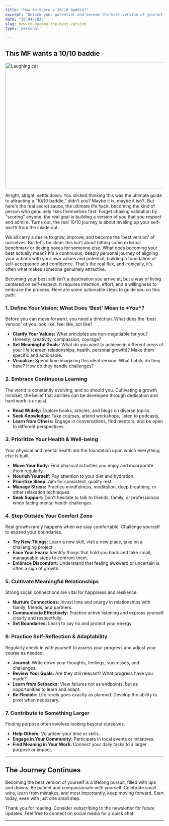 ```yaml
---
title: "How to Score a 10/10 Baddie?"
excerpt: "Unlock your potential and become the best version of yourself. Explore actionable steps for self-improvement, personal growth, well-being, and finding purpose in your life."
date: "30-04-2025"
slug: how-to-become-the-best-version
type: 'personal'

---
```


<h2 class="text-2xl font-semibold text-primary my-4">This MF wants a 10/10 baddie</h2>

<div style={{ display: 'flex', justifyContent: 'center' }}>
  <img src="/blog-images/cat-laughing.jpg" className="m-4" alt="Laughing cat" width="800" height="400" />
</div>

Alright, alright, settle down. You clicked thinking this was the ultimate guide to attracting a "10/10 baddie," didn't you? Maybe it is, maybe it isn't. But here's the real secret sauce, the ultimate life hack: becoming the kind of person who genuinely likes themselves first. Forget chasing validation by "scoring" anyone, the real goal is building a version of you that you respect and admire. Turns out, the real 10/10 journey is about leveling up your self-worth from the inside out.

We all carry a desire to grow, improve, and become the 'best version' of ourselves. But let's be clear: this isn't about hitting some external benchmark or ticking boxes for someone else. What does becoming your best actually mean? It's a continuous, deeply personal journey of aligning your actions with your own values and potential, building a foundation of self-acceptance and confidence. That's the real flex, and ironically, it's often what makes someone genuinely attractive.

Becoming your best self isn't a destination you arrive at, but a way of living centered on self-respect. It requires intention, effort, and a willingness to embrace the process. Here are some actionable steps to guide you on this path:

<h3 class="text-xl font-semibold text-primary my-4">1. Define Your Vision: What Does 'Best' Mean to *You*? </h3>

Before you can move forward, you need a direction. What does the 'best version' of you look like, feel like, act like?

*   **Clarify Your Values:** What principles are non-negotiable for you? Honesty, creativity, compassion, courage?
*   **Set Meaningful Goals:** What do you want to achieve in different areas of your life (career, relationships, health, personal growth)? Make them specific and actionable.
*   **Visualize:** Spend time imagining this ideal version. What habits do they have? How do they handle challenges?

<h3 class="text-xl font-semibold text-primary my-4">2. Embrace Continuous Learning</h3>

The world is constantly evolving, and so should you. Cultivating a growth mindset, the belief that abilities can be developed through dedication and hard work is crucial.

*   **Read Widely:** Explore books, articles, and blogs on diverse topics.
*   **Seek Knowledge:** Take courses, attend workshops, listen to podcasts.
*   **Learn from Others:** Engage in conversations, find mentors, and be open to different perspectives.

<h3 class="text-xl font-semibold text-primary my-4">3. Prioritize Your Health & Well-being</h3>

Your physical and mental health are the foundation upon which everything else is built.

*   **Move Your Body:** Find physical activities you enjoy and incorporate them regularly.
*   **Nourish Yourself:** Pay attention to your diet and hydration.
*   **Prioritize Sleep:** Aim for consistent, quality rest.
*   **Manage Stress:** Practice mindfulness, meditation, deep breathing, or other relaxation techniques.
*   **Seek Support:** Don't hesitate to talk to friends, family, or professionals when facing mental health challenges.

<h3 class="text-xl font-semibold text-primary my-4">4. Step Outside Your Comfort Zone </h3>

Real growth rarely happens when we stay comfortable. Challenge yourself to expand your boundaries.

*   **Try New Things:** Learn a new skill, visit a new place, take on a challenging project.
*   **Face Your Fears:** Identify things that hold you back and take small, manageable steps to confront them.
*   **Embrace Discomfort:** Understand that feeling awkward or uncertain is often a sign of growth.

<h3 class="text-xl font-semibold text-primary my-4">5. Cultivate Meaningful Relationships </h3>

Strong social connections are vital for happiness and resilience.

*   **Nurture Connections:** Invest time and energy in relationships with family, friends, and partners.
*   **Communicate Effectively:** Practice active listening and express yourself clearly and respectfully.
*   **Set Boundaries:** Learn to say no and protect your energy.

<h3 class="text-xl font-semibold text-primary my-4">6. Practice Self-Reflection & Adaptability </h3>

Regularly check in with yourself to assess your progress and adjust your course as needed.

*   **Journal:** Write down your thoughts, feelings, successes, and challenges.
*   **Review Your Goals:** Are they still relevant? What progress have you made?
*   **Learn from Setbacks:** View failures not as endpoints, but as opportunities to learn and adapt.
*   **Be Flexible:** Life rarely goes exactly as planned. Develop the ability to pivot when necessary.

<h3 class="text-xl font-semibold text-primary my-4">7. Contribute to Something Larger </h3>

Finding purpose often involves looking beyond ourselves.

*   **Help Others:** Volunteer your time or skills.
*   **Engage in Your Community:** Participate in local events or initiatives.
*   **Find Meaning in Your Work:** Connect your daily tasks to a larger purpose or impact.

---

<h2 class="text-2xl font-semibold text-primary my-4">The Journey Continues </h2>

Becoming the best version of yourself is a lifelong pursuit, filled with ups and downs. Be patient and compassionate with yourself. Celebrate small wins, learn from mistakes, and most importantly, keep moving forward. Start today, even with just one small step.

Thank you for reading. Consider subscribing to the newsletter for future updates. Feel free to connect on social media for a quick chat.

---